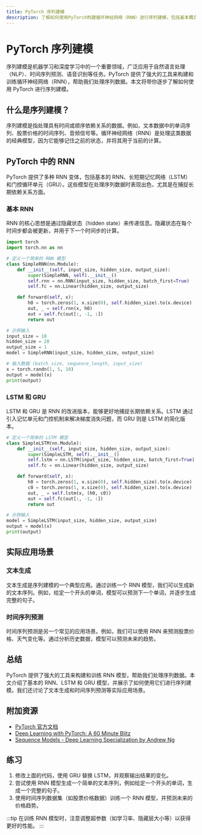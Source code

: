 ```yaml
---
title: PyTorch 序列建模
description: 了解如何使用PyTorch构建循环神经网络（RNN）进行序列建模，包括基本概念、代码示例和实际应用场景。
---
```


# PyTorch 序列建模

序列建模是机器学习和深度学习中的一个重要领域，广泛应用于自然语言处理（NLP）、时间序列预测、语音识别等任务。PyTorch 提供了强大的工具来构建和训练循环神经网络（RNN），帮助我们处理序列数据。本文将带你逐步了解如何使用 PyTorch 进行序列建模。

## 什么是序列建模？

序列建模是指处理具有时间或顺序依赖关系的数据。例如，文本数据中的单词序列、股票价格的时间序列、音频信号等。循环神经网络（RNN）是处理这类数据的经典模型，因为它能够记住之前的状态，并将其用于当前的计算。

## PyTorch 中的 RNN

PyTorch 提供了多种 RNN 变体，包括基本的 RNN、长短期记忆网络（LSTM）和门控循环单元（GRU）。这些模型在处理序列数据时表现出色，尤其是在捕捉长期依赖关系方面。

### 基本 RNN

RNN 的核心思想是通过隐藏状态（hidden state）来传递信息。隐藏状态在每个时间步都会被更新，并用于下一个时间步的计算。

```python
import torch
import torch.nn as nn

# 定义一个简单的 RNN 模型
class SimpleRNN(nn.Module):
    def __init__(self, input_size, hidden_size, output_size):
        super(SimpleRNN, self).__init__()
        self.rnn = nn.RNN(input_size, hidden_size, batch_first=True)
        self.fc = nn.Linear(hidden_size, output_size)

    def forward(self, x):
        h0 = torch.zeros(1, x.size(0), self.hidden_size).to(x.device)
        out, _ = self.rnn(x, h0)
        out = self.fc(out[:, -1, :])
        return out

# 示例输入
input_size = 10
hidden_size = 20
output_size = 1
model = SimpleRNN(input_size, hidden_size, output_size)

# 输入数据 (batch_size, sequence_length, input_size)
x = torch.randn(1, 5, 10)
output = model(x)
print(output)
```

### LSTM 和 GRU

LSTM 和 GRU 是 RNN 的改进版本，能够更好地捕捉长期依赖关系。LSTM 通过引入记忆单元和门控机制来解决梯度消失问题，而 GRU 则是 LSTM 的简化版本。

```python
# 定义一个简单的 LSTM 模型
class SimpleLSTM(nn.Module):
    def __init__(self, input_size, hidden_size, output_size):
        super(SimpleLSTM, self).__init__()
        self.lstm = nn.LSTM(input_size, hidden_size, batch_first=True)
        self.fc = nn.Linear(hidden_size, output_size)

    def forward(self, x):
        h0 = torch.zeros(1, x.size(0), self.hidden_size).to(x.device)
        c0 = torch.zeros(1, x.size(0), self.hidden_size).to(x.device)
        out, _ = self.lstm(x, (h0, c0))
        out = self.fc(out[:, -1, :])
        return out

# 示例输入
model = SimpleLSTM(input_size, hidden_size, output_size)
output = model(x)
print(output)
```

## 实际应用场景

### 文本生成

文本生成是序列建模的一个典型应用。通过训练一个 RNN 模型，我们可以生成新的文本序列。例如，给定一个开头的单词，模型可以预测下一个单词，并逐步生成完整的句子。

### 时间序列预测

时间序列预测是另一个常见的应用场景。例如，我们可以使用 RNN 来预测股票价格、天气变化等。通过分析历史数据，模型可以预测未来的趋势。

## 总结

PyTorch 提供了强大的工具来构建和训练 RNN 模型，帮助我们处理序列数据。本文介绍了基本的 RNN、LSTM 和 GRU 模型，并展示了如何使用它们进行序列建模。我们还讨论了文本生成和时间序列预测等实际应用场景。

## 附加资源

- [PyTorch 官方文档](https://pytorch.org/docs/stable/index.html)
- [Deep Learning with PyTorch: A 60 Minute Blitz](https://pytorch.org/tutorials/beginner/deep_learning_60min_blitz.html)
- [Sequence Models - Deep Learning Specialization by Andrew Ng](https://www.coursera.org/learn/nlp-sequence-models)

## 练习

1. 修改上面的代码，使用 GRU 替换 LSTM，并观察输出结果的变化。
2. 尝试使用 RNN 模型生成一个简单的文本序列，例如给定一个开头的单词，生成一个完整的句子。
3. 使用时间序列数据集（如股票价格数据）训练一个 RNN 模型，并预测未来的价格趋势。

:::tip
在训练 RNN 模型时，注意调整超参数（如学习率、隐藏层大小等）以获得更好的性能。
:::